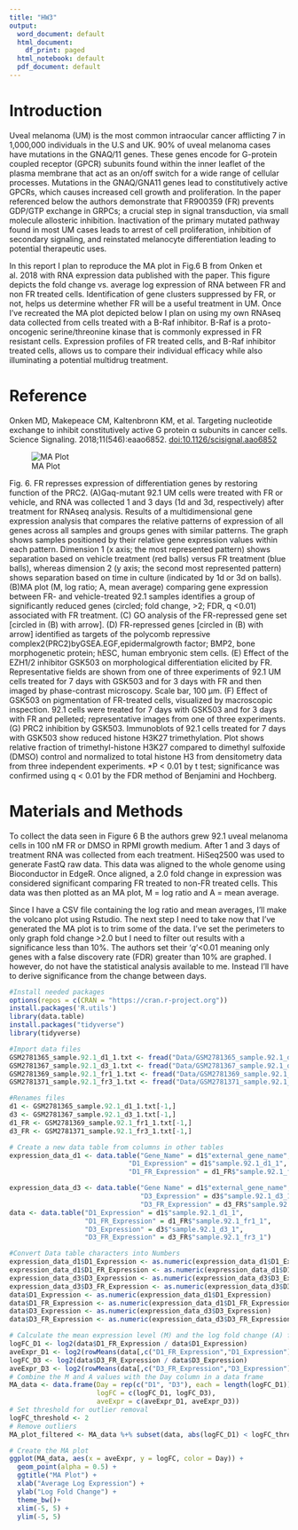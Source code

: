 ---
title: "HW3"
output:
  word_document: default
  html_document:
    df_print: paged
  html_notebook: default
  pdf_document: default
---

# Introduction

Uveal melanoma (UM) is the most common intraocular cancer afflicting 7 in 1,000,000 individuals in the U.S and UK. 90% of uveal melanoma cases have mutations in the GNAQ/11 genes. These genes encode for G-protein coupled receptor (GPCR) subunits found within the inner leaflet of the plasma membrane that act as an on/off switch for a wide range of cellular processes. Mutations in the GNAQ/GNA11 genes lead to constitutively active GPCRs, which causes increased cell growth and proliferation. In the paper referenced below the authors demonstrate that FR900359 (FR) prevents GDP/GTP exchange in GRPCs; a crucial step in signal transduction, via small molecule allosteric inhibition. Inactivation of the primary mutated pathway found in most UM cases leads to arrest of cell proliferation, inhibition of secondary signaling, and reinstated melanocyte differentiation leading to potential therapeutic uses.

In this report I plan to reproduce the MA plot in Fig.6 B from Onken et al. 2018 with RNA expression data published with the paper. This figure depicts the fold change vs. average log expression of RNA between FR and non FR treated cells. Identification of gene clusters suppressed by FR, or not, helps us determine whether FR will be a useful treatment in UM. Once I've recreated the MA plot depicted below I plan on using my own RNAseq data collected from cells treated with a B-Raf inhibitor. B-Raf is a proto-oncogenic serine/threonine kinase that is commonly expressed in FR resistant cells. Expression profiles of FR treated cells, and B-Raf inhibitor treated cells, allows us to compare their individual efficacy while also illuminating a potential multidrug treatment.

# Reference

Onken MD, Makepeace CM, Kaltenbronn KM, et al. Targeting nucleotide exchange to inhibit constitutively active G protein α subunits in cancer cells. Science Signaling. 2018;11(546):eaao6852. <doi:10.1126/scisignal.aao6852>

![MA Plot](Onken2018_MAplot.jpeg)

Fig. 6. FR represses expression of differentiation genes by restoring function of the PRC2. (A)Gaq-mutant 92.1 UM cells were treated with FR or vehicle, and RNA was collected 1 and 3 days (1d and 3d, respectively) after treatment for RNAseq analysis. Results of a multidimensional gene expression analysis that compares the relative patterns of expression of all genes across all samples and groups genes with similar patterns. The graph shows samples positioned by their relative gene expression values within each pattern. Dimension 1 (x axis; the most represented pattern) shows separation based on vehicle treatment (red balls) versus FR treatment (blue balls), whereas dimension 2 (y axis; the second most represented pattern) shows separation based on time in culture (indicated by 1d or 3d on balls). (B)MA plot (M, log ratio; A, mean average) comparing gene expression between FR- and vehicle-treated 92.1 samples identifies a group of significantly reduced genes (circled; fold change, \>2; FDR, q \<0.01) associated with FR treatment. (C) GO analysis of the FR-repressed gene set [circled in (B) with arrow]. (D) FR-repressed genes [circled in (B) with arrow] identified as targets of the polycomb repressive complex2(PRC2)byGSEA.EGF,epidermalgrowth factor; BMP2, bone morphogenetic protein; hESC, human embryonic stem cells. (E) Effect of the EZH1/2 inhibitor GSK503 on morphological differentiation elicited by FR. Representative fields are shown from one of three experiments of 92.1 UM cells treated for 7 days with GSK503 and for 3 days with FR and then imaged by phase-contrast microscopy. Scale bar, 100 μm. (F) Effect of GSK503 on pigmentation of FR-treated cells, visualized by macroscopic inspection. 92.1 cells were treated for 7 days with GSK503 and for 3 days with FR and pelleted; representative images from one of three experiments. (G) PRC2 inhibition by GSK503. Immunoblots of 92.1 cells treated for 7 days with GSK503 show reduced histone H3K27 trimethylation. Plot shows relative fraction of trimethyl-histone H3K27 compared to dimethyl sulfoxide (DMSO) control and normalized to total histone H3 from densitometry data from three independent experiments. \*P \< 0.01 by t test; significance was confirmed using q \< 0.01 by the FDR method of Benjamini and Hochberg.

# Materials and Methods

To collect the data seen in Figure 6 B the authors grew 92.1 uveal melanoma cells in 100 nM FR or DMSO in RPMI growth medium. After 1 and 3 days of treatment RNA was collected from each treatment. HiSeq2500 was used to generate FastQ raw data. This data was aligned to the whole genome using Bioconductor in EdgeR. Once aligned, a 2.0 fold change in expression was considered significant comparing FR treated to non-FR treated cells. This data was then plotted as an MA plot, M = log ratio and A = mean average.

Since I have a CSV file containing the log ratio and mean averages, I'll make the volcano plot using Rstudio. 
The next step I need to take now that I've generated the MA plot is to trim some of the data. I've set the perimeters to only graph fold change >2.0 but I need to filter out results with a significance less than 10%. The authors set their '*q*'<0.01 meaning only genes with a false discovery rate (FDR) greater than 10% are graphed. I however, do not have the statistical analysis available to me. Instead I'll have to derive significance from the change between days.  
```{r message=FALSE, warning=FALSE}
#Install needed packages 
options(repos = c(CRAN = "https://cran.r-project.org"))
install.packages('R.utils')
library(data.table)
install.packages("tidyverse")
library(tidyverse)
```
```{r}
#Import data files 
GSM2781365_sample.92.1_d1_1.txt <- fread("Data/GSM2781365_sample.92.1_d1_1.txt.gz")
GSM2781367_sample.92.1_d3_1.txt <- fread("Data/GSM2781367_sample.92.1_d3_1.txt.gz")
GSM2781369_sample.92.1_fr1_1.txt <- fread("Data/GSM2781369_sample.92.1_fr1_1.txt.gz")
GSM2781371_sample.92.1_fr3_1.txt <- fread("Data/GSM2781371_sample.92.1_fr3_1.txt.gz")
```
```{r}
#Renames files 
d1 <- GSM2781365_sample.92.1_d1_1.txt[-1,]
d3 <- GSM2781367_sample.92.1_d3_1.txt[-1,]
d1_FR <- GSM2781369_sample.92.1_fr1_1.txt[-1,]
d3_FR <- GSM2781371_sample.92.1_fr3_1.txt[-1,]
```

```{r}

# Create a new data table from columns in other tables
expression_data_d1 <- data.table("Gene_Name" = d1$"external_gene_name",
                              "D1_Expression" = d1$"sample.92.1_d1_1",
                              "D1_FR_Expression" = d1_FR$"sample.92.1_fr1_1")

expression_data_d3 <- data.table("Gene Name" = d1$"external_gene_name",
                                 "D3_Expression" = d3$"sample.92.1_d3_1",
                                 "D3_FR_Expression" = d3_FR$"sample.92.1_fr3_1")
data <- data.table("D1_Expression" = d1$"sample.92.1_d1_1",
                   "D1_FR_Expression" = d1_FR$"sample.92.1_fr1_1",
                   "D3_Expression" = d3$"sample.92.1_d3_1",
                   "D3_FR_Expression" = d3_FR$"sample.92.1_fr3_1")
```

```{r}
#Convert Data table characters into Numbers 
expression_data_d1$D1_Expression <- as.numeric(expression_data_d1$D1_Expression)
expression_data_d1$D1_FR_Expression <- as.numeric(expression_data_d1$D1_FR_Expression)
expression_data_d3$D3_Expression <- as.numeric(expression_data_d3$D3_Expression)
expression_data_d3$D3_FR_Expression <- as.numeric(expression_data_d3$D3_FR_Expression)
data$D1_Expression <- as.numeric(expression_data_d1$D1_Expression)
data$D1_FR_Expression <- as.numeric(expression_data_d1$D1_FR_Expression)
data$D3_Expression <- as.numeric(expression_data_d3$D3_Expression)
data$D3_FR_Expression <- as.numeric(expression_data_d3$D3_FR_Expression)
```

```{r echo=TRUE}
# Calculate the mean expression level (M) and the log fold change (A) for each gene
logFC_D1 <- log2(data$D1_FR_Expression / data$D1_Expression)
aveExpr_D1 <- log2(rowMeans(data[,c("D1_FR_Expression","D1_Expression")], na.rm = TRUE))
logFC_D3 <- log2(data$D3_FR_Expression / data$D3_Expression)
aveExpr_D3 <- log2(rowMeans(data[,c("D3_FR_Expression","D3_Expression")], na.rm = TRUE))
# Combine the M and A values with the Day column in a data frame
MA_data <- data.frame(Day = rep(c("D1", "D3"), each = length(logFC_D1)),
                      logFC = c(logFC_D1, logFC_D3),
                      aveExpr = c(aveExpr_D1, aveExpr_D3))
# Set threshold for outlier removal
logFC_threshold <- 2
# Remove outliers
MA_plot_filtered <- MA_data %+% subset(data, abs(logFC_D1) < logFC_threshold & logFC_D1 > 2)

# Create the MA plot
ggplot(MA_data, aes(x = aveExpr, y = logFC, color = Day)) +
  geom_point(alpha = 0.5) +
  ggtitle("MA Plot") +
  xlab("Average Log Expression") +
  ylab("Log Fold Change") +
  theme_bw()+
  xlim(-5, 5) +
  ylim(-5, 5)
```